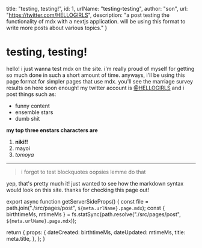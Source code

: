 
  title: "testing, testing!",
  id: 1,
  urlName: "testing-testing",
  author: "son",
  url: "https://twitter.com/HELLOGlRLS",
  description: "a post testing the functionality of mdx with a nextjs application. will be using this format to write more posts about various topics."
}

# testing, testing!

hello! i just wanna test mdx on the site. i'm really proud of myself for getting so much done in such a short amount of time. anyways, i'll be using this page format for simpler pages that use mdx. you'll see the marriage survey results on here soon enough! my twitter account is [@HELLOGlRLS](https://twitter.com/HELLOGlRLS) and i post things such as:

- funny content
- ensemble stars
- dumb shit

__my top three enstars characters are__

1. **niki!!**
2. mayoi
3. *tomoya*

<CardCG src="https://assets.enstars.link/assets/card_still_full1_3283_normal.png" alt="niki shiina" caption="a very effeminate man. not a single ounce of heterosexuality exists in this picture" />

--- 

> i forgot to test blockquotes oopsies lemme do that

yep, that's pretty much it! just wanted to see how the markdown syntax would look on this site. thanks for checking this page out!


export async function getServerSideProps() {
  const file = path.join("./src/pages/post", `${meta.urlName}.page.mdx`);
  const { birthtimeMs, mtimeMs } = fs.statSync(path.resolve("./src/pages/post", `${meta.urlName}.page.mdx`));

  return {
    props: {
      dateCreated: birthtimeMs,
      dateUpdated: mtimeMs,
      title: meta.title,
    },
  };
}